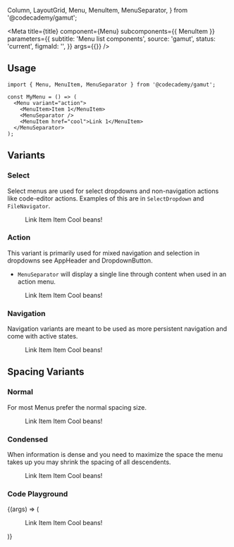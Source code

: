   Column,
  LayoutGrid,
  Menu,
  MenuItem,
  MenuSeparator,
} from '@codecademy/gamut';

<Meta
  title={title}
  component={Menu}
  subcomponents={{ MenuItem }}
  parameters={{
    subtitle: 'Menu list components',
    source: 'gamut',
    status: 'current',
    figmaId: '',
  }}
  args={{}}
/>

## Usage

```tsx
import { Menu, MenuItem, MenuSeparator } from '@codecademy/gamut';

const MyMenu = () => (
  <Menu variant="action">
    <MenuItem>Item 1</MenuItem>
    <MenuSeparator />
    <MenuItem href="cool">Link 1</MenuItem>
  </MenuSeparator>
);
```

## Variants

<LayoutGrid gap={32} py={24}>
<Column size={8} variant={false}>

### Select

Select menus are used for select dropdowns and non-navigation actions like code-editor actions. Examples of this are in `SelectDropdown` and `FileNavigator`.

</Column>
<Column size={4} variant={false}>

<Story name="Select">
  <Menu variant="select">
    <MenuItem href="hello world">Link</MenuItem>
    <MenuItem active>Item</MenuItem>
    <MenuSeparator />
    <MenuItem>Item</MenuItem>
    <MenuItem>Cool beans!</MenuItem>
  </Menu>
</Story>

</Column>
<Column size={8} variant={false}>

### Action

This variant is primarily used for mixed navigation and selection in dropdowns see AppHeader and DropdownButton.

- `MenuSeparator` will display a single line through content when used in an action menu.

</Column>
<Column size={4} variant={false}>

<Story name="Action">
  <Menu variant="action">
    <MenuItem href="hello world">Link</MenuItem>
    <MenuItem active>Item</MenuItem>
    <MenuSeparator />
    <MenuItem>Item</MenuItem>
    <MenuItem>Cool beans!</MenuItem>
  </Menu>
</Story>

</Column>
<Column size={8} variant={false}>

### Navigation

Navigation variants are meant to be used as more persistent navigation and come with active states.

</Column>
<Column size={4} variant={false}>

<Story name="Navigation">
  <Menu variant="navigation">
    <MenuItem href="hello world">Link</MenuItem>
    <MenuItem active>Item</MenuItem>
    <MenuSeparator />
    <MenuItem>Item</MenuItem>
    <MenuItem>Cool beans!</MenuItem>
  </Menu>
</Story>

</Column>
</LayoutGrid>

## Spacing Variants

<LayoutGrid gap={32} py={24}>
<Column size={8} variant={false}>

### Normal

For most Menus prefer the normal spacing size.

</Column>
<Column size={4} variant={false}>

<Story name="Normal">
  <Menu spacing="normal">
    <MenuItem href="hello world">Link</MenuItem>
    <MenuItem active>Item</MenuItem>
    <MenuSeparator />
    <MenuItem>Item</MenuItem>
    <MenuItem>Cool beans!</MenuItem>
  </Menu>
</Story>

</Column>
<Column size={8} variant={false}>

### Condensed

When information is dense and you need to maximize the space the menu takes up you may shrink the spacing of all descendents.

</Column>
<Column size={4} variant={false}>

<Story name="Condensed">
  <Menu spacing="condensed">
    <MenuItem href="hello world">Link</MenuItem>
    <MenuItem active>Item</MenuItem>
    <MenuSeparator />
    <MenuItem>Item</MenuItem>
    <MenuItem>Cool beans!</MenuItem>
  </Menu>
</Story>

</Column>
</LayoutGrid>

### Code Playground

<Canvas>
  <Story name="Menu">
    {(args) => (
      <Menu {...args}>
        <MenuItem href="hello world">Link</MenuItem>
        <MenuItem active>Item</MenuItem>
        <MenuSeparator />
        <MenuItem>Item</MenuItem>
        <MenuItem>Cool beans!</MenuItem>
      </Menu>
    )}
  </Story>
</Canvas>

<PropsTable story="Menu" />
